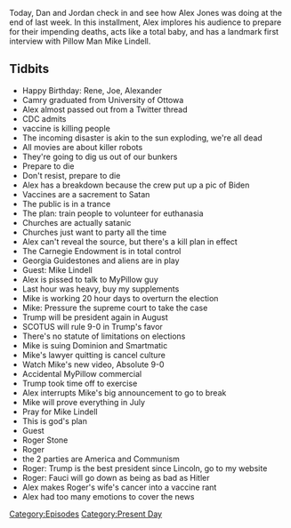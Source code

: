 {{Episode
    | title           = June 10, 2021
    | caption         = [https://knowledgefight.libsyn.com/565-june-10-2021 Listen to this episode on Libsyn]
    | episodeNumber   = 565
    | length          = 01:29:23
    | airDate         = June 14, 2021
    | coverageDate    = June 10, 2021
    | episodeType     = [[:Category:Present Day|Present Day]]
    | appearance      = [[Mike Lindell]], [[Roger Stone]], [[Anthony Fauci]]
    | oocDrop         = My testicles are superstars
    | previousEpisode = [[564: May 15-20, 2003]]
    | nextEpisode     = [[566: May 21, 2003]]
}}

{{Stub}}

Today, Dan and Jordan check in and see how Alex Jones was doing at the end of last week. In this installment, Alex implores his audience to prepare for their impending deaths, acts like a total baby, and has a landmark first interview with Pillow Man Mike Lindell.

==Tidbits==

*Happy Birthday: Rene, Joe, Alexander
*Camry graduated from University of Ottowa
*Alex almost passed out from a Twitter thread
*CDC admits
*vaccine is killing people
*The incoming disaster is akin to the sun exploding, we're all dead
*All movies are about killer robots
*They're going to dig us out of our bunkers
*Prepare to die
*Don't resist, prepare to die
*Alex has a breakdown because the crew put up a pic of Biden
*Vaccines are a sacrement to Satan
*The public is in a trance
*The plan: train people to volunteer for euthanasia
*Churches are actually satanic
*Churches just want to party all the time
*Alex can't reveal the source, but there's a kill plan in effect
*The Carnegie Endowment is in total control
*Georgia Guidestones and aliens are in play
*Guest: Mike Lindell
*Alex is pissed to talk to MyPillow guy
*Last hour was heavy, buy my supplements
*Mike is working 20 hour days to overturn the election
*Mike: Pressure the supreme court to take the case
*Trump will be president again in August
*SCOTUS will rule 9-0 in Trump's favor
*There's no statute of limitations on elections
*Mike is suing Dominion and Smartmatic
*Mike's lawyer quitting is cancel culture
*Watch Mike's new video, Absolute 9-0
*Accidental MyPillow commercial
*Trump took time off to exercise
*Alex interrupts Mike's big announcement to go to break
*Mike will prove everything in July
*Pray for Mike Lindell
*This is god's plan
*Guest
*Roger Stone
*Roger
*the 2 parties are America and Communism
*Roger: Trump is the best president since Lincoln, go to my website
*Roger: Fauci will go down as being as bad as Hitler
*Alex makes Roger's wife's cancer into a vaccine rant
*Alex had too many emotions to cover the news

[[Category:Episodes]]
[[Category:Present Day]]
